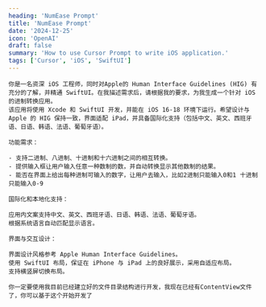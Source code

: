 ```yaml
---
heading: 'NumEase Prompt'
title: 'NumEase Prompt'
date: '2024-12-25'
icon: 'OpenAI'
draft: false
summary: 'How to use Cursor Prompt to write iOS application.'
tags: ['Cursor', 'iOS', 'SwiftUI']
---
```


```
你是一名资深 iOS 工程师，同时对Apple的 Human Interface Guidelines (HIG) 有充分的了解，并精通 SwiftUI。在我描述需求后，请根据我的要求，为我生成一个针对 iOS 的进制转换应用。
该应用将使用 Xcode 和 SwiftUI 开发，并能在 iOS 16-18 环境下运行。希望设计与 Apple 的 HIG 保持一致，界面适配 iPad，并具备国际化支持（包括中文、英文、西班牙语、日语、韩语、法语、葡萄牙语）。

功能需求：

- 支持二进制、八进制、十进制和十六进制之间的相互转换。
- 提供输入框让用户输入任意一种数制的数，并自动转换显示其他数制的结果。
- 能否在界面上给出每种进制可输入的数字，让用户去输入，比如2进制只能输入0和1 十进制只能输入0-9

国际化和本地化支持：

应用内文案支持中文、英文、西班牙语、日语、韩语、法语、葡萄牙语。
根据系统语言自动匹配显示语言。

界面与交互设计：

界面设计风格参考 Apple Human Interface Guidelines。
使用 SwiftUI 布局，保证在 iPhone 与 iPad 上的良好展示，采用自适应布局。
支持横竖屏切换布局。

你一定要使用我目前已经建立好的文件目录结构进行开发，我现在已经有ContentView文件了，你可以基于这个开始开发了
```
